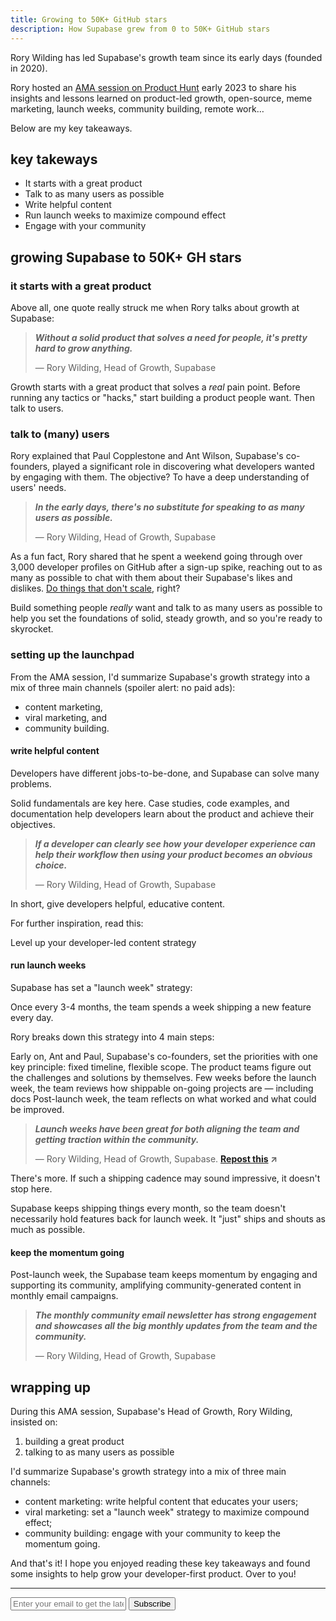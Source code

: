 ```yaml
---
title: Growing to 50K+ GitHub stars
description: How Supabase grew from 0 to 50K+ GitHub stars
---
```


Rory Wilding has led Supabase's growth team since its early days (founded in 2020).

Rory hosted an [AMA session on Product Hunt](https://www.producthunt.com/discussions/ama-session-on-product-led-growth-with-rory-head-of-growth-at-supabase) early 2023 to share his insights and lessons learned on product-led growth, open-source, meme marketing, launch weeks, community building, remote work…

Below are my key takeaways.

## key takeways

- It starts with a great product
- Talk to as many users as possible
- Write helpful content
- Run launch weeks to maximize compound effect
- Engage with your community

## growing Supabase to 50K+ <Tooltip tip="GitHub">GH</Tooltip> stars

### it starts with a great product

Above all, one quote really struck me when Rory talks about growth at Supabase:

> **_Without a solid product that solves a need for people, it's pretty hard to grow anything._**
>
> — Rory Wilding, Head of Growth, Supabase

Growth starts with a great product that solves a _real_ pain point. Before running any tactics or "hacks," start building a product people want. Then talk to users.

### talk to (many) users

Rory explained that Paul Copplestone and Ant Wilson, Supabase's co-founders, played a significant role in discovering what developers wanted by engaging with them. The objective? To have a deep understanding of users' needs.

> **_In the early days, there's no substitute for speaking to as many users as possible._**
>
> — Rory Wilding, Head of Growth, Supabase

As a fun fact, Rory shared that he spent a weekend going through over 3,000 developer profiles on GitHub after a sign-up spike, reaching out to as many as possible to chat with them about their Supabase's likes and dislikes. [Do things that don't scale](http://paulgraham.com/ds.html), right?

Build something people _really_ want and talk to as many users as possible to help you set the foundations of solid, steady growth, and so you're ready to skyrocket.

### setting up the launchpad

From the AMA session, I'd summarize Supabase's growth strategy into a mix of three main channels (spoiler alert: no paid ads):
- content marketing,
- viral marketing, and
- community building.

#### **write helpful content**

Developers have different jobs-to-be-done, and Supabase can solve many problems.

Solid fundamentals are key here. Case studies, code examples, and documentation help developers learn about the product and achieve their objectives.

> **_If a developer can clearly see how your developer experience can help their workflow then using your product becomes an obvious choice._**
>
> — Rory Wilding, Head of Growth, Supabase

In short, give developers helpful, educative content.

For further inspiration, read this:

<Card title="Introduction to the DEV Content Framework" href="https://read.cv/fmerian/dev">
  Level up your developer-led content strategy
</Card>

#### **run launch weeks**

Supabase has set a "launch week" strategy:

Once every 3-4 months, the team spends a week shipping a new feature every day.

Rory breaks down this strategy into 4 main steps:

<Steps>
  <Step title="Set up the priorities">
    Early on, Ant and Paul, Supabase's co-founders, set the priorities with one key principle: fixed timeline, flexible scope.
  </Step>
  <Step title="Build">
    The product teams figure out the challenges and solutions by themselves.
  </Step>
  <Step title="Review on-going projects">
    Few weeks before the launch week, the team reviews how shippable on-going projects are — including docs
  </Step>
  <Step title="Reflect">
    Post-launch week, the team reflects on what worked and what could be improved.
  </Step>
</Steps>

> **_Launch weeks have been great for both aligning the team and getting traction within the community._**
>
> — Rory Wilding, Head of Growth, Supabase. **[Repost this](https://x.com/fmerian/status/1735238222941446188) ↗︎**

There's more. If such a shipping cadence may sound impressive, it doesn't stop here.

Supabase keeps shipping things every month, so the team doesn't necessarily hold features back for launch week. It "just" ships and shouts as much as possible.

#### **keep the momentum going**

Post-launch week, the Supabase team keeps momentum by engaging and supporting its community, amplifying community-generated content in monthly email campaigns.

> **_The monthly community email newsletter has strong engagement and showcases all the big monthly updates from the team and the community._**
>
> — Rory Wilding, Head of Growth, Supabase

## wrapping up

During this AMA session, Supabase's Head of Growth, Rory Wilding, insisted on:
1. building a great product
2. talking to as many users as possible

I'd summarize Supabase's growth strategy into a mix of three main channels:

- content marketing: write helpful content that educates your users;
- viral marketing: set a "launch week" strategy to maximize compound effect;
- community building: engage with your community to keep the momentum going.

And that's it! I hope you enjoyed reading these key takeaways and found some insights to help grow your developer-first product. Over to you!

---

<form
  action="https://buttondown.com/api/emails/embed-subscribe/launchweek.dev"
  method="post"
  target="popupwindow"
  onsubmit="window.open('https://buttondown.com/launchweek.dev', 'popupwindow')"
  class="embeddable-buttondown-form"
>
  <input
    type="email"
    name="email"
    placeholder="Enter your email to get the latest updates"
    id="bd-email"
  />
  <input type="submit" value="Subscribe" />
</form>